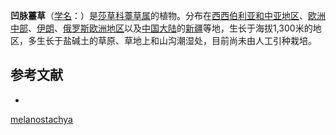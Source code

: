 {{Speciesbox
| name = 凹脉薹草
| status = 
| status_system = 
| image =
| genus = Carex
| species = melanostachya
| authority = M. von Bieb. ex Willd.
}}

'''凹脉薹草'''（[[学名|学名]]：{{lang|la|''Carex melanostachya''}}）是[[莎草科|莎草科]][[薹草属|薹草属]]的植物。分布在[[西西伯利亚和中亚地区|西西伯利亚和中亚地区]]、[[欧洲中部|欧洲中部]]、[[伊朗|伊朗]]、[[俄罗斯欧洲地区|俄罗斯欧洲地区]]以及[[中国大陆|中国大陆]]的[[新疆|新疆]]等地，生长于海拔1,300米的地区，多生长于盐碱土的草原、草地上和山沟潮湿处，目前尚未由人工引种栽培。

== 参考文献 ==
<div class="references-small">
* {{cite web| url =http://www.bioinfo.cn/db05/KmzwSpecies.php?action=view&id=6427| title =凹脉薹草| work =《中国高等植物数据库全库》| publisher =中国科学院微生物研究所| author =昆明植物研究所| accessdate =2009-02-24| deadurl =yes| archiveurl =https://web.archive.org/web/20160305015639/http://www.bioinfo.cn/db05/KmzwSpecies.php?action=view&id=6427| archivedate =2016-03-05}}
</div>
{{Taxonbar|from=Q1518732}}

{{DEFAULTSORT:Carex melanostachya}}
[[Category:薹草属|melanostachya]]


{{Carex-stub}}